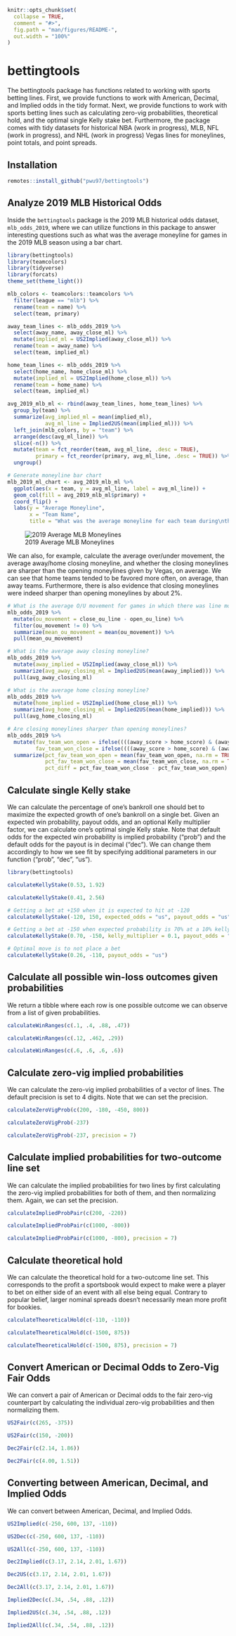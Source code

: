 <!-- README.md is generated from README.Rmd. Please edit that file -->

```r
knitr::opts_chunk$set(
  collapse = TRUE,
  comment = "#>",
  fig.path = "man/figures/README-",
  out.width = "100%"
)
```

# bettingtools

<!-- badges: start -->
<!-- badges: end -->

The bettingtools package has functions related to working with sports betting lines. First, we provide functions to work with American, Decimal, and Implied odds in the tidy format. Next, we provide functions to work with sports betting lines such as calculating zero-vig probabilities, theoretical hold, and the optimal single Kelly stake bet. Furthermore, the package comes with tidy datasets for historical NBA (work in progress), MLB, NFL (work in progress), and NHL (work in progress) Vegas lines for moneylines, point totals, and point spreads.

## Installation

``` r
remotes::install_github("pwu97/bettingtools")
```

## Analyze 2019 MLB Historical Odds

Inside the `bettingtools` package is the 2019 MLB historical odds dataset, `mlb_odds_2019`, where we can utilize functions in this package to answer interesting questions such as what was the average moneyline for games in the 2019 MLB season using a bar chart.

```r
library(bettingtools)
library(teamcolors)
library(tidyverse)
library(forcats)
theme_set(theme_light())

mlb_colors <- teamcolors::teamcolors %>%
  filter(league == "mlb") %>%
  rename(team = name) %>%
  select(team, primary)

away_team_lines <- mlb_odds_2019 %>%
  select(away_name, away_close_ml) %>%
  mutate(implied_ml = US2Implied(away_close_ml)) %>%
  rename(team = away_name) %>%
  select(team, implied_ml)

home_team_lines <- mlb_odds_2019 %>%
  select(home_name, home_close_ml) %>%
  mutate(implied_ml = US2Implied(home_close_ml)) %>%
  rename(team = home_name) %>%
  select(team, implied_ml)

avg_2019_mlb_ml <- rbind(away_team_lines, home_team_lines) %>%
  group_by(team) %>%
  summarize(avg_implied_ml = mean(implied_ml),
            avg_ml_line = Implied2US(mean(implied_ml))) %>%
  left_join(mlb_colors, by = "team") %>%
  arrange(desc(avg_ml_line)) %>%
  slice(-n()) %>%
  mutate(team = fct_reorder(team, avg_ml_line, .desc = TRUE),
         primary = fct_reorder(primary, avg_ml_line, .desc = TRUE)) %>%
  ungroup()

# Generate moneyline bar chart
mlb_2019_ml_chart <- avg_2019_mlb_ml %>%
  ggplot(aes(x = team, y = avg_ml_line, label = avg_ml_line)) +
  geom_col(fill = avg_2019_mlb_ml$primary) +
  coord_flip() +
  labs(y = "Average Moneyline",
       x = "Team Name",
       title = "What was the average moneyline for each team during\nthe 2019 MLB Season?")

```

![2019 Average MLB Moneylines](mlb_2019_ml_chart.jpg)

We can also, for example, calculate the average over/under movement, the average away/home closing moneyline, and whether the closing moneylines are sharper than the opening moneylines given by Vegas, on average. We can see that home teams tended to be favored more often, on average, than away teams. Furthermore, there is also evidence that closing moneylines were indeed sharper than opening moneylines by about 2%.

```r
# What is the average O/U movement for games in which there was line movement?
mlb_odds_2019 %>%
  mutate(ou_movement = close_ou_line - open_ou_line) %>%
  filter(ou_movement != 0) %>%
  summarize(mean_ou_movement = mean(ou_movement)) %>%
  pull(mean_ou_movement)

# What is the average away closing moneyline?
mlb_odds_2019 %>%
  mutate(away_implied = US2Implied(away_close_ml)) %>%
  summarize(avg_away_closing_ml = Implied2US(mean(away_implied))) %>%
  pull(avg_away_closing_ml)

# What is the average home closing moneyline?
mlb_odds_2019 %>%
  mutate(home_implied = US2Implied(home_close_ml)) %>%
  summarize(avg_home_closing_ml = Implied2US(mean(home_implied))) %>%
  pull(avg_home_closing_ml)

# Are closing moneylines sharper than opening moneylines?
mlb_odds_2019 %>%
  mutate(fav_team_won_open = ifelse((((away_score > home_score) & (away_open_ml < home_open_ml)) | ((away_score < home_score) & (away_open_ml > home_open_ml))), 1, 0),
         fav_team_won_close = ifelse((((away_score > home_score) & (away_close_ml < home_close_ml)) | ((away_score < home_score) & (away_close_ml > home_close_ml))), 1, 0)) %>%
  summarize(pct_fav_team_won_open = mean(fav_team_won_open, na.rm = TRUE),
            pct_fav_team_won_close = mean(fav_team_won_close, na.rm = TRUE),
            pct_diff = pct_fav_team_won_close - pct_fav_team_won_open)
```

## Calculate single Kelly stake

We can calculate the percentage of one's bankroll one should bet to maximize the expected growth of one's bankroll on a single bet. Given an expected win probability, payout odds, and an optional Kelly multiplier factor, we can calculate one's optimal single Kelly stake. Note that default odds for the expected win probability is implied probability ("prob") and the default odds for the payout is in decimal ("dec"). We can change them accordingly to how we see fit by specifying additional parameters in our function ("prob", "dec", "us").

```r
library(bettingtools)

calculateKellyStake(0.53, 1.92)

calculateKellyStake(0.41, 2.56)

# Getting a bet at +150 when it is expected to hit at -120
calculateKellyStake(-120, 150, expected_odds = "us", payout_odds = "us")

# Getting a bet at -150 when expected probability is 70% at a 10% kelly multiplier.
calculateKellyStake(0.70, -150, kelly_multiplier = 0.1, payout_odds = "us")

# Optimal move is to not place a bet
calculateKellyStake(0.26, -110, payout_odds = "us")
```

## Calculate all possible win-loss outcomes given probabilities

We return a tibble where each row is one possible outcome we can observe from a list of given probabilities.

```r
calculateWinRanges(c(.1, .4, .88, .47))

calculateWinRanges(c(.12, .462, .29))

calculateWinRanges(c(.6, .6, .6, .6))
```


## Calculate zero-vig implied probabilities

We can calculate the zero-vig implied probabilities of a vector of lines. The default precision is set to 4 digits. Note that we can set the precision.

```r
calculateZeroVigProb(c(200, -180, -450, 800))

calculateZeroVigProb(-237)

calculateZeroVigProb(-237, precision = 7)
```

##  Calculate implied probabilities for two-outcome line set

We can calculate the implied probabilities for two lines by first calculating the zero-vig implied probabilities for both of them, and then normalizing them. Again, we can set the precision. 

```r
calculateImpliedProbPair(c(200, -220))

calculateImpliedProbPair(c(1000, -800))

calculateImpliedProbPair(c(1000, -800), precision = 7)
```

## Calculate theoretical hold

We can calculate the theoretical hold for a two-outcome line set. This corresponds to the profit a sportsbook would expect to make were a player to bet on either side of an event with all else being equal. Contrary to popular belief, larger nominal spreads doesn't necessarily mean more profit for bookies.

```r
calculateTheoreticalHold(c(-110, -110))

calculateTheoreticalHold(c(-1500, 875))

calculateTheoreticalHold(c(-1500, 875), precision = 7)
```

## Convert American or Decimal Odds to Zero-Vig Fair Odds

We can convert a pair of American or Decimal odds to the fair zero-vig counterpart by calculating the individual zero-vig probabilities and then normalizing them. 

```r
US2Fair(c(265, -375))

US2Fair(c(150, -200))

Dec2Fair(c(2.14, 1.86))

Dec2Fair(c(4.00, 1.51))
```

## Converting between American, Decimal, and Implied Odds

We can convert between American, Decimal, and Implied Odds.

```r
US2Implied(c(-250, 600, 137, -110))

US2Dec(c(-250, 600, 137, -110))

US2All(c(-250, 600, 137, -110))

Dec2Implied(c(3.17, 2.14, 2.01, 1.67))

Dec2US(c(3.17, 2.14, 2.01, 1.67))

Dec2All(c(3.17, 2.14, 2.01, 1.67))

Implied2Dec(c(.34, .54, .88, .12))

Implied2US(c(.34, .54, .88, .12))

Implied2All(c(.34, .54, .88, .12))
```

